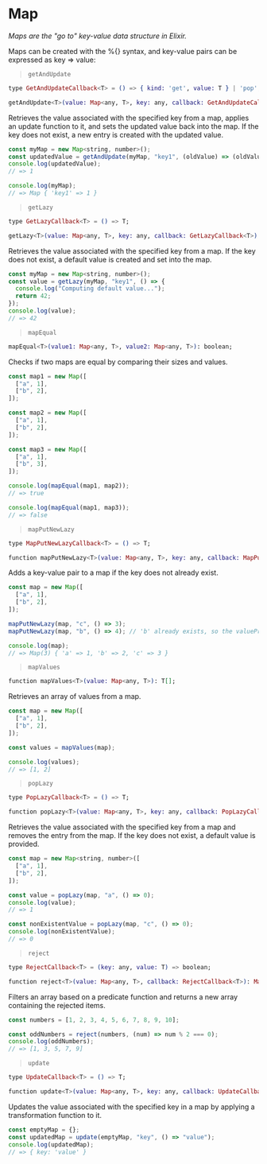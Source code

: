 # Map 

*Maps are the "go to" key-value data structure in Elixir.*

Maps can be created with the %{} syntax, and key-value pairs can be expressed as key => value:

> `getAndUpdate`

```elixir 
type GetAndUpdateCallback<T> = () => { kind: 'get', value: T } | 'pop';

getAndUpdate<T>(value: Map<any, T>, key: any, callback: GetAndUpdateCallback<T>): { kind: 'get', value: T } | { kind: 'pop' };
```

Retrieves the value associated with the specified key from a map, applies an update function to it, and sets the updated value back into the map.
If the key does not exist, a new entry is created with the updated value.

```js
const myMap = new Map<string, number>();
const updatedValue = getAndUpdate(myMap, "key1", (oldValue) => (oldValue ?? 0) + 1);
console.log(updatedValue); 
// => 1

console.log(myMap); 
// => Map { 'key1' => 1 }
```

> `getLazy`

```elixir
type GetLazyCallback<T> = () => T;

getLazy<T>(value: Map<any, T>, key: any, callback: GetLazyCallback<T>): T;
```

Retrieves the value associated with the specified key from a map. If the key does not exist, a default value is created and set into the map.

```js
const myMap = new Map<string, number>();
const value = getLazy(myMap, "key1", () => {
  console.log("Computing default value...");
  return 42;
});
console.log(value); 
// => 42
``` 

> `mapEqual`

```elixir
mapEqual<T>(value1: Map<any, T>, value2: Map<any, T>): boolean;
```

Checks if two maps are equal by comparing their sizes and values.

```js
const map1 = new Map([
  ["a", 1],
  ["b", 2],
]);

const map2 = new Map([
  ["a", 1],
  ["b", 2],
]);

const map3 = new Map([
  ["a", 1],
  ["b", 3],
]);

console.log(mapEqual(map1, map2)); 
// => true

console.log(mapEqual(map1, map3)); 
// => false
```

> `mapPutNewLazy`

```elixir
type MapPutNewLazyCallback<T> = () => T;

function mapPutNewLazy<T>(value: Map<any, T>, key: any, callback: MapPutNewLazyCallback<T>): Map<any, T>;
```

Adds a key-value pair to a map if the key does not already exist.

```js
const map = new Map([
  ["a", 1],
  ["b", 2],
]);

mapPutNewLazy(map, "c", () => 3);
mapPutNewLazy(map, "b", () => 4); // 'b' already exists, so the valueProvider is not called

console.log(map); 
// => Map(3) { 'a' => 1, 'b' => 2, 'c' => 3 }
```

> `mapValues`

```elixir
function mapValues<T>(value: Map<any, T>): T[];
```

Retrieves an array of values from a map.

```js
const map = new Map([
  ["a", 1],
  ["b", 2],
]);

const values = mapValues(map);

console.log(values); 
// => [1, 2]
```

> `popLazy`

```elixir
type PopLazyCallback<T> = () => T;

function popLazy<T>(value: Map<any, T>, key: any, callback: PopLazyCallback<T>): T;
```

Retrieves the value associated with the specified key from a map and removes the entry from the map.
If the key does not exist, a default value is provided.

```js
const map = new Map<string, number>([
  ["a", 1],
  ["b", 2],
]);

const value = popLazy(map, "a", () => 0);
console.log(value); 
// => 1

const nonExistentValue = popLazy(map, "c", () => 0);
console.log(nonExistentValue); 
// => 0
``` 

> `reject`

```elixir
type RejectCallback<T> = (key: any, value: T) => boolean;

function reject<T>(value: Map<any, T>, callback: RejectCallback<T>): Map<any, T>;
```

Filters an array based on a predicate function and returns a new array containing the rejected items.

```js
const numbers = [1, 2, 3, 4, 5, 6, 7, 8, 9, 10];

const oddNumbers = reject(numbers, (num) => num % 2 === 0);
console.log(oddNumbers); 
// => [1, 3, 5, 7, 9]
```

> `update`

```elixir
type UpdateCallback<T> = () => T;

function update<T>(value: Map<any, T>, key: any, callback: UpdateCallback<T>): Map<any, T>;
```

Updates the value associated with the specified key in a map by applying a transformation function to it.

```js
const emptyMap = {};
const updatedMap = update(emptyMap, "key", () => "value");
console.log(updatedMap); 
// => { key: 'value' }
```
